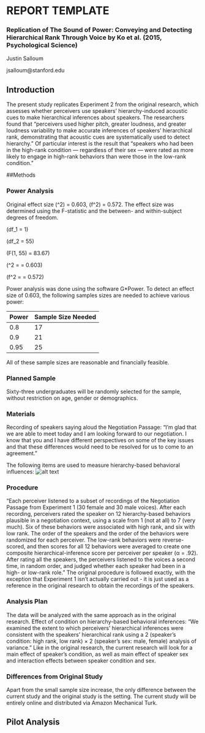 # REPORT TEMPLATE


### Replication of The Sound of Power: Conveying and Detecting Hierarchical Rank Through Voice by Ko et al. (2015, Psychological Science)

Justin Salloum

jsalloum@stanford.edu


## Introduction

The present study replicates Experiment 2 from the original research, which assesses whether perceivers use speakers' hierarchy-induced acoustic cues to make hierarchical inferences about speakers. The researchers found that "perceivers used higher pitch, greater loudness, and greater loudness variability to make accurate inferences of speakers' hierarchical rank, demonstrating that acoustic cues are systematically used to detect hierarchy." Of particular interest is the result that "speakers who had been in the high-rank condition — regardless of their sex — were rated as more likely to engage in high-rank behaviors than were those in the low-rank condition."


##Methods

### Power Analysis

Original effect size \(\eta^2\) = 0.603, \(f^2\) = 0.572. The effect size was determined using the F-statistic and the between- and within-subject degrees of freedom.

\(df_1 = 1\)

\(df_2 = 55\)

\(F(1, 55) = 83.67\)

\(\eta^2 = \frac{df_1F}{df_1F + df_2} = 0.603\)

\(f^2 = \frac{\eta^2}{1 - \eta^2} = 0.572\)

Power analysis was done using the software G*Power. To detect an effect size of 0.603, the following samples sizes are needed to achieve various power:
	
Power |Sample Size Needed
------|-------------------
0.8   | 17
0.9   | 21
0.95  | 25

All of these sample sizes are reasonable and financially feasible.

### Planned Sample

Sixty-three undergraduates will be randomly selected for the sample, without restriction on age, gender or demographics.

### Materials

Recording of speakers saying aloud the Negotiation Passage: "I'm glad that we are able to meet today and I am looking forward to our negotiation. I know that you and I have different perspectives on some of the key issues and that these differences would need to be resolved for us to come to an agreement."

The following items are used to measure hierarchy-based behavioral influences:
![alt text](Table5.png)

### Procedure

"Each perceiver listened to a subset of recordings of the Negotiation Passage from Experiment 1 (30 female and 30 male voices). After each recording, perceivers rated the speaker on 12 hierarchy-based behaviors plausible in a negotiation context, using a scale from 1 (not at all) to 7  (very much). Six of these behaviors were associated with high rank, and six with low rank. The order of the speakers and the order of the behaviors were randomized for each perceiver. The low-rank behaviors were reverse-scored, and then scores for all 12 behaviors were averaged to create one composite hierarchical-inference score per perceiver per speaker (α = .92). After rating all the speakers, the perceivers listened to the voices a second time, in random order, and judged whether each speaker had been in a high- or low-rank role."
	The original procedure is followed exactly, with the exception that Experiment 1 isn't actually carried out - it is just used as a reference in the original research to obtain the recordings of the speakers.

### Analysis Plan
The data will be analyzed with the same approach as in the original research. Effect of condition on hierarchy-based behavioral inferences:
"We examined the extent to which perceivers' hierarchical inferences were consistent with the speakers' hierarchical rank using a 2 (speaker's condition: high rank, low rank) × 2 (speaker's sex: male, female) analysis of variance."
Like in the original research, the current research will look for a main effect of speaker's condition, as well as main effect of speaker sex and interaction effects between speaker condition and sex.

### Differences from Original Study
Apart from the small sample size increase, the only difference between the current study and the original study is the setting. The current study will be entirely online and distributed via Amazon Mechanical Turk.

## Pilot Analysis
